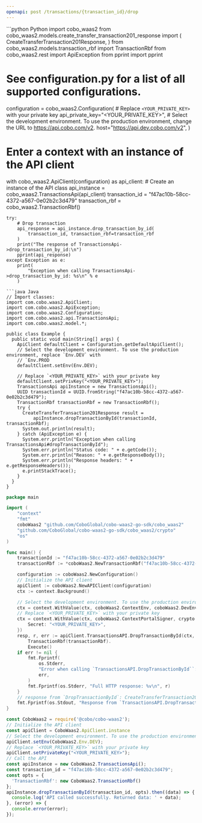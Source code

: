 ```yaml
---
openapi: post /transactions/{transaction_id}/drop
---
```


<RequestExample>
```python Python
import cobo_waas2
from cobo_waas2.models.create_transfer_transaction201_response import (
    CreateTransferTransaction201Response,
)
from cobo_waas2.models.transaction_rbf import TransactionRbf
from cobo_waas2.rest import ApiException
from pprint import pprint

# See configuration.py for a list of all supported configurations.
configuration = cobo_waas2.Configuration(
    # Replace `<YOUR_PRIVATE_KEY>` with your private key
    api_private_key="<YOUR_PRIVATE_KEY>",
    # Select the development environment. To use the production environment, change the URL to https://api.cobo.com/v2.
    host="https://api.dev.cobo.com/v2",
)
# Enter a context with an instance of the API client
with cobo_waas2.ApiClient(configuration) as api_client:
    # Create an instance of the API class
    api_instance = cobo_waas2.TransactionsApi(api_client)
    transaction_id = "f47ac10b-58cc-4372-a567-0e02b2c3d479"
    transaction_rbf = cobo_waas2.TransactionRbf()

    try:
        # Drop transaction
        api_response = api_instance.drop_transaction_by_id(
            transaction_id, transaction_rbf=transaction_rbf
        )
        print("The response of TransactionsApi->drop_transaction_by_id:\n")
        pprint(api_response)
    except Exception as e:
        print(
            "Exception when calling TransactionsApi->drop_transaction_by_id: %s\n" % e
        )

```
```java Java
// Import classes:
import com.cobo.waas2.ApiClient;
import com.cobo.waas2.ApiException;
import com.cobo.waas2.Configuration;
import com.cobo.waas2.api.TransactionsApi;
import com.cobo.waas2.model.*;

public class Example {
  public static void main(String[] args) {
    ApiClient defaultClient = Configuration.getDefaultApiClient();
    // Select the development environment. To use the production environment, replace `Env.DEV` with
    // `Env.PROD
    defaultClient.setEnv(Env.DEV);

    // Replace `<YOUR_PRIVATE_KEY>` with your private key
    defaultClient.setPrivKey("<YOUR_PRIVATE_KEY>");
    TransactionsApi apiInstance = new TransactionsApi();
    UUID transactionId = UUID.fromString("f47ac10b-58cc-4372-a567-0e02b2c3d479");
    TransactionRbf transactionRbf = new TransactionRbf();
    try {
      CreateTransferTransaction201Response result =
          apiInstance.dropTransactionById(transactionId, transactionRbf);
      System.out.println(result);
    } catch (ApiException e) {
      System.err.println("Exception when calling TransactionsApi#dropTransactionById");
      System.err.println("Status code: " + e.getCode());
      System.err.println("Reason: " + e.getResponseBody());
      System.err.println("Response headers: " + e.getResponseHeaders());
      e.printStackTrace();
    }
  }
}

```
```go Go
package main

import (
	"context"
	"fmt"
	coboWaas2 "github.com/CoboGlobal/cobo-waas2-go-sdk/cobo_waas2"
	"github.com/CoboGlobal/cobo-waas2-go-sdk/cobo_waas2/crypto"
	"os"
)

func main() {
	transactionId := "f47ac10b-58cc-4372-a567-0e02b2c3d479"
	transactionRbf := *coboWaas2.NewTransactionRbf("f47ac10b-58cc-4372-a567-0e02b2c3d479", coboWaas2.TransactionRequestFee{TransactionRequestEvmEip1559Fee: coboWaas2.NewTransactionRequestEvmEip1559Fee("9000000000000", "1000000000000", coboWaas2.FeeType("Fixed"), "ETH")})

	configuration := coboWaas2.NewConfiguration()
	// Initialize the API client
	apiClient := coboWaas2.NewAPIClient(configuration)
	ctx := context.Background()

	// Select the development environment. To use the production environment, replace coboWaas2.DevEnv with coboWaas2.ProdEnv
	ctx = context.WithValue(ctx, coboWaas2.ContextEnv, coboWaas2.DevEnv)
	// Replace `<YOUR_PRIVATE_KEY>` with your private key
	ctx = context.WithValue(ctx, coboWaas2.ContextPortalSigner, crypto.Ed25519Signer{
		Secret: "<YOUR_PRIVATE_KEY>",
	})
	resp, r, err := apiClient.TransactionsAPI.DropTransactionById(ctx, transactionId).
		TransactionRbf(transactionRbf).
		Execute()
	if err != nil {
		fmt.Fprintf(
			os.Stderr,
			"Error when calling `TransactionsAPI.DropTransactionById``: %v\n",
			err,
		)
		fmt.Fprintf(os.Stderr, "Full HTTP response: %v\n", r)
	}
	// response from `DropTransactionById`: CreateTransferTransaction201Response
	fmt.Fprintf(os.Stdout, "Response from `TransactionsAPI.DropTransactionById`: %v\n", resp)
}

```
```javascript JavaScript
const CoboWaas2 = require('@cobo/cobo-waas2');
// Initialize the API client
const apiClient = CoboWaas2.ApiClient.instance
// Select the development environment. To use the production environment, replace `Env.DEV` with `Env.PROD`
apiClient.setEnv(CoboWaas2.Env.DEV);
// Replace `<YOUR_PRIVATE_KEY>` with your private key
apiClient.setPrivateKey("<YOUR_PRIVATE_KEY>");
// Call the API
const apiInstance = new CoboWaas2.TransactionsApi();
const transaction_id = "f47ac10b-58cc-4372-a567-0e02b2c3d479";
const opts = {
  'TransactionRbf': new CoboWaas2.TransactionRbf()
};
apiInstance.dropTransactionById(transaction_id, opts).then((data) => {
  console.log('API called successfully. Returned data: ' + data);
}, (error) => {
  console.error(error);
});
```
</RequestExample>